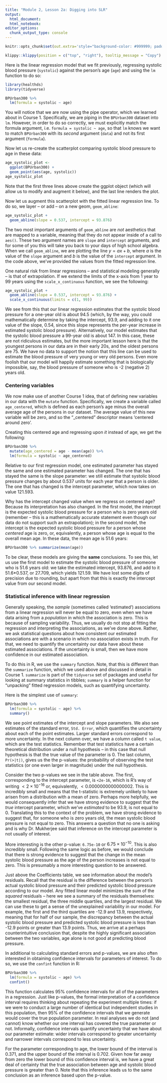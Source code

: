 ```yaml
---
title: "Module 2, Lesson 2a: Digging into SLR"
output: 
  html_document:
  html_notebook:
editor_options: 
  chunk_output_type: console
---
```


```r
knitr::opts_chunk$set(out.extra='style="background-color: #999999; padding:7px; display: inline-block;"')
```


```r
klippy::klippy(position = c("top", "right"), tooltip_message = "Copy")
```

Here is the linear regression model that we fit previously, regressing systolic
blood pressure (`systolic`) against the person's age (`age`) and using the `lm` 
function to do so:

```r
library(healthds)
library(tidyverse)

BPUrban300 %>% 
  lm(formula = systolic ~ age)
```

You will notice that we are now using the pipe operator, which we learned about
in Course 1. Specifically, we are piping in the `BPUrban300` dataset into `lm`. 
However, in order to do so correctly, we must explicitly match the formula
argument, i.e. `formula = systolic ~ age`, so that `lm` knows we want to match 
`BPUrban300` with its *second* argument (`data`) and not its first argument (`formula`). 

Now let us re-create the scatterplot comparing systolic blood pressure to age 
in these data:

```r
age_systolic_plot <- 
  ggplot(BPUrban300) + 
  geom_point(aes(age, systolic))
age_systolic_plot
```

Note that the first three lines above create the ggplot object (which will allow
us to modify and augment it below), and the last line renders the plot. 

Now let us augment this scatterplot with the fitted linear regression line. To 
do so, we layer -- or add -- on a new geom, `geom_abline`:

```r
age_systolic_plot + 
  geom_abline(slope = 0.537, intercept = 93.876)
```

The two most important arguments of `geom_abline` are *not* aesthetics that are
mapped to a variable, meaning that they do not appear inside of a call to `aes()`. These
two argument names are `slope` 
and `intercept` arguments, and for some of you this will take you back to your
days of high school algebra. When we call `geom_abline`, we are plotting the line
$y = ax + b$, where $a$ is the value of the `slope` argument and $b$ is the value
of the `intercept` argument. In the code above, we've provided the values from the 
fitted regression line. 

One natural risk from linear regressions -- and statistical modeling generally --
is that of extrapolation. If we extend the limits of the x-axis from 1 year to 99
years using the `scale_x_continuous` function, we see the following:

```r
age_systolic_plot + 
  geom_abline(slope = 0.537, intercept = 93.876) + 
  scale_x_continuous(limits = c(1, 99))
```

We see from this that our linear regression estimates that the systolic blood
pressure for a one-year old is about 94.5 (which, by the way, you could
mathematically determine by taking the intercept, 93.9, and adding to it one
value of the slope, 0.54, since this slope represents the per-year increase in
estimated systolic blood pressure). Alternatively, our model estimates that the
systolic blood pressure a 99-year old is about 147. In this case, these are not
ridiculous estimates, but the more important lesson here is that the youngest
persons in our data are in their early 20s, and the oldest persons are 75. We
have no data to support the notion that this line can be used to estimate the
blood pressure of very young or very old persons. Even more foolish that our
model will happily estimate something that is biologically impossible, say, the
blood pressure of someone who is -2 (negative 2) years old.

### Centering variables 

We now make use of another Course 1 idea, that of defining new variables in our
data with the `mutate` function. Specifically, we create a variable called 
`age_centered`, which is defined as each person's age minus the overall average
age of the persons in our dataset. The average value of this new variable will
be zero, and so the "_centered" descriptor means 'centered around zero'. 

Creating this centered age and regressing upon *it* instead of age, we get the
following:

```r
BPUrban300 %>% 
  mutate(age_centered = age - mean(age)) %>%
  lm(formula = systolic ~ age_centered)
```

Relative to our first regression model, one estimated parameter has stayed the same and
one estimated parameter has changed. The one that has stayed the same is the slope
parameter: we still estimate that systolic blood pressure changes by about 0.537
units for each year that a person is older. The one that has changed is the
intercept parameter, which now takes on value 121.593.

Why has the intercept changed value when we regress on centered age? Because its
interpretation has also changed. In the first model, the intercept is the expected
systolic blood pressure for a person who is zero years old (remember -- this is 
a mathematically accurate statement even though our data do not support such an extrapolation); 
in the second model, the intercept is the expected systolic blood pressure for a
person whose *centered* age is zero, or, equivalently, a person whose age is
equal to the overall mean age. In these data, the mean age is 51.6 years:

```r
BPUrban300 %>% summarize(mean(age))
```

To be clear, these models are giving the **same** conclusions. To see this, let us
use the first model to estimate the systolic blood pressure of someone who is
51.6 years old: we take the estimated intercept, 93.876, and add to it
51.6*0.537, or 27.709, which yields 121.59. We have lost some digits of
precision due to rounding, but apart from that this is exactly the intercept
value from our second model.

### Statistical inference with linear regression

Generally speaking, the *sample* (sometimes called 'estimated') associations
from a linear regression will never be equal to zero, even when we have data
arising from a *population* in which the association is zero. This is because of
sampling variability. Thus, we usually do not stop at fitting the regression and
interpreting the associations, as we've done above. Rather, we ask statistical
questions about how consistent our estimated associations are with a scenario in
which no association exists in truth. For that, we need to quantify the
uncertainty our data have about these estimated associations. If the uncertainty
is small, then we have more confidence in our estimated association.

To do this in R, we use the `summary` function. Note, that this is different than 
the `summarize` function, which we used above and discussed in detail in Course 1. 
`summarize` is part of the `tidyverse` set of packages and useful for looking
at summary statistics in tibbles; `summary` is a helper function for "unpacking"
fitted regression models, such as quantifying uncertainty. 

Here is the simplest use of `summary`:

```r
BPUrban300 %>% 
  lm(formula = systolic ~ age) %>%
  summary()
```

We see point estimates of the intercept and slope parameters. We also see
estimates of the standard error, `Std. Error`, which quantifies the uncertainty
about each of the point estimates. Larger standard errors correspond to more
uncertainty. In the next column over, we have a column called `t value`, which
are the test statistics. Remember that test statistics have a certain
theoretical distribution under a null hypothesis -- in this case that null
hypothesis is that the true value of the parameter is 0. The last
column, `Pr(>|t|)`, gives us the the p-values: the probability of observing the
test statistics (or one even larger in magnitude) under the null hypothesis.

Consider the two p-values we see in the table above. The first, corresponding to
the intercept parameter, is `<2e-16`, which is R's way of writing
$<2\times10^{-16}$ or, equivalently, $<0.0000000000000002$. This is incredibly
small and means that the t-statistic is extremely unlikely to have arisen from a
distribution with a mean of zero. Perhaps more helpfully, we would consequently
infer that we have strong evidence to suggest that the *true* intercept
parameter, which we've *estimated* to be 93.9, is not equal to 0. Translating
this to the context of the problem, we have strong evidence to suggest that, for
someone who is zero years old, the mean systolic blood pressure is not equal to
zero. This answers a question that no one is asking and is why Dr. Mukherjee
said that inference on the intercept parameter is not usually of interest.

More interesting is the other p-value: `6.75e-10` or $6.75\times 10^{-10}$. This
is also incredibly small. Following the same logic as before, we would conclude
that there is strong evidence to suggest that the change in the mean systolic blood
pressure as the age of the person increases is not equal to zero. This is presumably
a more interesting question to be answered.

Just above the Coefficients table, we see information about the model's residuals. Recall
that the residual is the difference between the person's actual systolic blood
pressure and their predicted systolic blood pressure according to our model. Any
fitted linear model minimizes the sum of the *squared* residuals -- here we see a
summary of the residuals themselves: the smallest residual, the three middle
quartiles, and the largest residual. We can use these to get a sense of the unexplained
variability in our model. For example, the first and the third quartiles are
-12.9 and 13.9, respectively, meaning that for half of our sample, the
discrepancy between the actual systolic blood pressure and predicted systolic
blood pressure is less than -12.9 points or greater than 13.9 points. Thus, 
we arrive at a perhaps counterintuitive conclusion that, despite
the highly significant association between the two variables, age alone is not good at
predicting blood pressure.

In additional to calculating standard errors and p-values, we are also often
interested in obtaining confidence intervals for parameters of interest. To do
so, we use the `confint` function in R:

```r
BPUrban300 %>% 
  lm(formula = systolic ~ age) %>%
  confint()
```

This function calculates 95% confidence intervals for all of the parameters in a
regression. Just like p-values, the formal interpretation of a confidence
interval requires thinking about repeating the experiment multiple times: if we
were to conduct a large number of identical but independent studies in this
population, then 95% of the confidence intervals that we generate would cover
the true population parameter. In real analyses we do not (and cannot) know
whether our one interval has covered the true parameter or not. Informally, confidence
intervals quantify uncertainty that we have about our parameter estimate: wider
intervals correspond to greater uncertainty and narrower intervals correspond to
less uncertainty.

For the parameter corresponding to age, the lower bound of the interval
is 0.371, and the upper bound of the interval is 0.702. Given how far away from
zero the lower bound of this confidence interval is, we have a great deal of
certainty that the true association between age and systolic blood pressure is
greater than 0. Note that this inference leads us to the same conclusion as
an inference based upon the p-value. 






